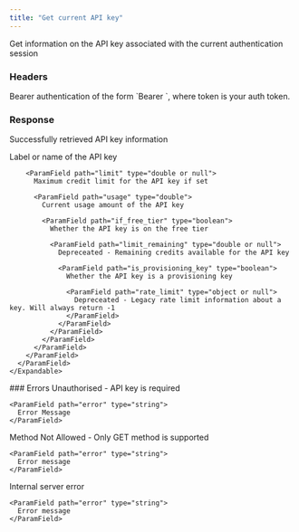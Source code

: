 ```yaml
---
title: "Get current API key"
---
```


Get information on the API key associated with the current authentication session

### **Headers**

<ParamField path="Authorization" type="string" required>
  Bearer authentication of the form `Bearer <token>`, where token is your auth token.

  ### **Response**

  Successfully retrieved API key information

  <ParamField path="data" type="object">
    <Expandable title="Content">
      <ParamField path="label" type="string">
        Label or name of the API key

        <ParamField path="limit" type="double or null">
          Maximum credit limit for the API key if set

          <ParamField path="usage" type="double">
            Current usage amount of the API key

            <ParamField path="if_free_tier" type="boolean">
              Whether the API key is on the free tier

              <ParamField path="limit_remaining" type="double or null">
                Depreceated - Remaining credits available for the API key

                <ParamField path="is_provisioning_key" type="boolean">
                  Whether the API key is a provisioning key

                  <ParamField path="rate_limit" type="object or null">
                    Depreceated - Legacy rate limit information about a key. Will always return -1
                  </ParamField>
                </ParamField>
              </ParamField>
            </ParamField>
          </ParamField>
        </ParamField>
      </ParamField>
    </Expandable>
  </ParamField>
  ### Errors
</ParamField>

<AccordionGroup>
  <Accordion title="Unauthorised Error">
    Unauthorised - API key is required

    <ParamField path="error" type="string">
      Error Message
    </ParamField>
  </Accordion>
  <Accordion title="Method Not Allowed Error">
    Method Not Allowed - Only GET method is supported

    <ParamField path="error" type="string">
      Error message
    </ParamField>
  </Accordion>
  <Accordion title="Internal Server Error">
    Internal server error

    <ParamField path="error" type="string">
      Error message
    </ParamField>
  </Accordion>
</AccordionGroup>